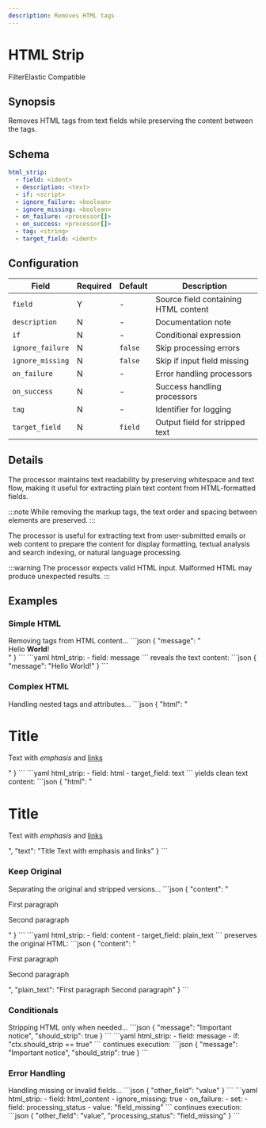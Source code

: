 ```yaml
---
description: Removes HTML tags
---
```


# HTML Strip

<span className="theme-doc-version-badge badge badge--primary">Filter</span><span className="theme-doc-version-badge badge badge--secondary">Elastic Compatible</span>

## Synopsis

Removes HTML tags from text fields while preserving the content between the tags.

## Schema

```yaml {2}
html_strip:
  - field: <ident>
  - description: <text>
  - if: <script>
  - ignore_failure: <boolean>
  - ignore_missing: <boolean>
  - on_failure: <processor[]>
  - on_success: <processor[]>
  - tag: <string>
  - target_field: <ident>
```

## Configuration

|Field|Required|Default|Description|
|---|---|---|---|
|`field`|Y|-|Source field containing HTML content|
|`description`|N|-|Documentation note|
|`if`|N|-|Conditional expression|
|`ignore_failure`|N|`false`|Skip processing errors|
|`ignore_missing`|N|`false`|Skip if input field missing|
|`on_failure`|N|-|Error handling processors|
|`on_success`|N|-|Success handling processors|
|`tag`|N|-|Identifier for logging|
|`target_field`|N|`field`|Output field for stripped text|

## Details

The processor maintains text readability by preserving whitespace and text flow, making it useful for extracting plain text content from HTML-formatted fields.

:::note
While removing the markup tags, the text order and spacing between elements are preserved.
:::

The processor is useful for extracting text from user-submitted emails or web content to prepare the content for display formatting, textual analysis and search indexing, or natural language processing.

:::warning
The processor expects valid HTML input. Malformed HTML may produce unexpected results.
:::

## Examples

### Simple HTML

<ExampleGrid>
  <CommentCol>
    Removing tags from HTML content...
  </CommentCol>
  <CodeCol>
    ```json
    {
      "message": "<div>Hello <strong>World</strong>!</div>"
    }
    ```
    ```yaml
    html_strip:
      - field: message
    ```
  </CodeCol>
  <CommentCol>
    reveals the text content:
  </CommentCol>
  <CodeCol>
    ```json
    {
      "message": "Hello World!"
    }
    ```
  </CodeCol>
</ExampleGrid>


### Complex HTML

<ExampleGrid>
  <CommentCol>
    Handling nested tags and attributes...
  </CommentCol>
  <CodeCol>
    ```json
    {
      "html": "<div class='content'><h1>Title</h1><p>Text with <em>emphasis</em> and <a href='#'>links</a></p></div>"
    }
    ```
    ```yaml
    html_strip:
      - field: html
      - target_field: text
    ```
  </CodeCol>
  <CommentCol>
    yields clean text content:
  </CommentCol>
  <CodeCol>
    ```json
    {
      "html": "<div class='content'><h1>Title</h1><p>Text with <em>emphasis</em> and <a href='#'>links</a></p></div>",
      "text": "Title Text with emphasis and links"
    }
    ```
  </CodeCol>
</ExampleGrid>

### Keep Original

<ExampleGrid>
  <CommentCol>
    Separating the original and stripped versions...
  </CommentCol>
  <CodeCol>
    ```json
    {
      "content": "<p>First paragraph</p><p>Second paragraph</p>"
    }
    ```
    ```yaml
    html_strip:
      - field: content
      - target_field: plain_text
    ```
  </CodeCol>
  <CommentCol>
    preserves the original HTML:
  </CommentCol>
  <CodeCol>
    ```json
    {
      "content": "<p>First paragraph</p><p>Second paragraph</p>",
      "plain_text": "First paragraph Second paragraph"
    }
    ```
  </CodeCol>
</ExampleGrid>

### Conditionals

<ExampleGrid>
  <CommentCol>
    Stripping HTML only when needed...
  </CommentCol>
  <CodeCol>
    ```json
    {
      "message": "<span>Important notice</span>",
      "should_strip": true
    }
    ```
    ```yaml
    html_strip:
      - field: message
      - if: "ctx.should_strip == true"
    ```
  </CodeCol>
  <CommentCol>
    continues execution:
  </CommentCol>
  <CodeCol>
    ```json
    {
      "message": "Important notice",
      "should_strip": true
    }
    ```
  </CodeCol>
</ExampleGrid>

### Error Handling

<ExampleGrid>
  <CommentCol>
    Handling missing or invalid fields...
  </CommentCol>
  <CodeCol>
    ```json
    {
      "other_field": "value"
    }
    ```
    ```yaml
    html_strip:
      - field: html_content
      - ignore_missing: true
      - on_failure:
          - set:
              - field: processing_status
              - value: "field_missing"
    ```
  </CodeCol>
  <CommentCol>
    continues execution:
  </CommentCol>
  <CodeCol>
    ```json
    {
      "other_field": "value",
      "processing_status": "field_missing"
    }
    ```
  </CodeCol>
</ExampleGrid>
